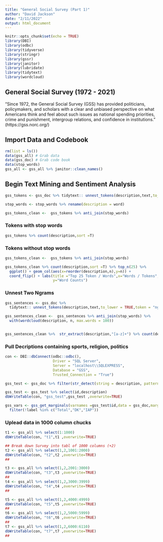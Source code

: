 ```yaml
---
title: "General Social Survey (Part 1)"
author: "David Jackson"
date: "2/11/2022"
output: html_document
---
```


```r
knitr::opts_chunk$set(echo = TRUE)
library(DBI)
library(odbc)
library(tidyverse)
library(stringr)
library(gssr)
library(janitor)
library(lubridate)
library(tidytext)
library(wordcloud)
```

## General Social Survey (1972 - 2021)

"Since 1972, the General Social Survey (GSS) has provided politicians, policymakers, and scholars with a clear and unbiased perspective on what Americans think and feel about such issues as national spending priorities, crime and punishment, intergroup relations, and confidence in institutions." (https://gss.norc.org/)

## Import Data and Codebook

```r
rm(list = ls())
data(gss_all) # Grab data
data(gss_doc) # Grab code book
data(stop_words)
gss_all <- gss_all %>% janitor::clean_names()

```

## Begin Text Mining and Sentiment Analysis

```r

gss_tokens <- gss_doc %>% tidytext:: unnest_tokens(description,text,to_lower = TRUE)
```
```r

stop_words <- stop_words %>% rename(description = word)
```
```r
gss_tokens_clean <-  gss_tokens %>% anti_join(stop_words)
```

### Tokens with stop words

```r
gss_tokens %>% count(description,sort =T)
```

### Tokens without stop words

```r
gss_tokens_clean <-  gss_tokens %>% anti_join(stop_words)
```

```r
gss_tokens_clean %>% count(description,sort =T) %>% top_n(25) %>%
  ggplot() + geom_col(aes(x=reorder(description,n),y=n)) +
  coord_flip() + labs(title ="Top 25 Token / Words",x="Words / Tokens",
                      y="Word Counts")

```

### Unnest Two Ngrams


```r

gss_sentences <- gss_doc %>% 
  tidytext:: unnest_tokens(description,text,to_lower = TRUE,token = "ngrams")
```

```r
gss_sentences_clean <-  gss_sentences %>% anti_join(stop_words) %>%
  with(wordcloud(description, n, max.words = 100))
  
```

```r
gss_sentences_clean %>%  str_extract(description,"[a-z]+") %>% count(description,sort =T)

```

### Pull Decriptions containing sports, religion, politics

```r
con <- DBI::dbConnect(odbc::odbc(), 
                      Driver = "SQL Server", 
                      Server = "localhost\\SQLEXPRESS", 
                      Database = "GSS", 
                      Trusted_Connection = "True")

```


```r
gss_test <- gss_doc %>% filter(str_detect(string = description, pattern = c("sport","relig","polit")))
```
```r
gss_test <- gss_test %>% select(id,description)
dbWriteTable(con, "gss_test",gss_test ,overwrite=TRUE)
```
```r
gss_vars <- gss_get_marginals(varnames =gss_test$id,data = gss_doc,margin = marginals) %>%
  filter(!label %in% c("Total","DK","IAP"))
```

### Uplead data in 1000 column chucks

```r
t1 <- gss_all %>% select(1:1000)
dbWriteTable(con, "t1",t1 ,overwrite=TRUE)

## Break down Survey into tabl of 1000 columns (+2)
t2 <- gss_all %>% select(1,2,1001:2000)
dbWriteTable(con, "t2",t2 ,overwrite=TRUE)
##
```
```r
t3 <- gss_all %>% select(1,2,2001:3000)
dbWriteTable(con, "t3",t3 ,overwrite=TRUE)
##
t4 <- gss_all %>% select(1,2,3000:3999)
dbWriteTable(con, "t4",t4 ,overwrite=TRUE)
##
```

```r
t5 <- gss_all %>% select(1,2,4000:4999)
dbWriteTable(con, "t5",t5 ,overwrite=TRUE)
##
t6 <- gss_all %>% select(1,2,5000:5999)
dbWriteTable(con, "t6",t6 ,overwrite=TRUE)
##
t7 <- gss_all %>% select(1,2,6000:6110)
dbWriteTable(con, "t7",t7 ,overwrite=TRUE)
##

```

